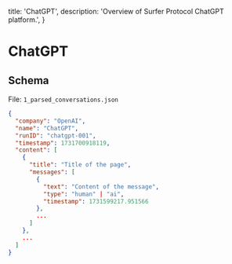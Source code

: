   title: 'ChatGPT',
  description:
    'Overview of Surfer Protocol ChatGPT platform.',
}

# ChatGPT

## Schema

File: `1_parsed_conversations.json`

```json
{
  "company": "OpenAI",
  "name": "ChatGPT",
  "runID": "chatgpt-001",
  "timestamp": 1731700918119,
  "content": [
    {
      "title": "Title of the page",
      "messages": [
        {
          "text": "Content of the message",
          "type": "human" | "ai",
          "timestamp": 1731599217.951566
        },
        ...
      ]
    },
    ...
  ]
}
```

